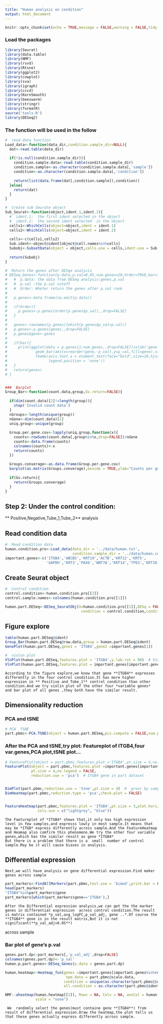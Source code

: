 ```yaml
---
title: "Human analysis on condition"
output: html_document
---
```


```r
knitr::opts_chunk$set(echo = TRUE,message = FALSE,warning = FALSE,tidy = TRUE,fig.width=12, fig.height=10,highlight = TRUE)
```

### Load the packages
```r
library(Seurat)
library(data.table)
library(NMF)
library(rsvd)
library(Rtsne)
library(ggplot2)
library(cowplot)
library(sva)
library(igraph)
library(cccd)
library(KernSmooth)
library(beeswarm)
library(stringr)
library(formatR)
source('tools.R')
library(DESeq2)
```

###  The function will be used in the follow
```r
#  read data function
Load_data<-function(data_dir,condition.sample_dir=NULL){
  dat<-read.table(data_dir)
  
  if(!is.null(condition.sample_dir)){
    condition.sample.data<-read.table(condition.sample_dir)
    condition.sample<-as.character(condition.sample.data[,'sample'])
    condition<-as.character(condition.sample.data[,'condition'])
    
    return(list(data.frame(dat[,condition.sample]),condition))
  }else{
    return(dat)
  }
}

#  Create sub Seurate object
Sub_Seurat<-function(object,ident.1,ident.2){
  #  ident.1:  the first ident selected in the object
  #  ident.2:  the second ident selected  in the object
  cells1<-WhichCells(object=object,ident = ident.1)
  cells2<-WhichCells(object=object,ident = ident.2)
  
  cells<-c(cells1,cells2)
  Sub.ident<-object@ident[object@cell.names%in%cells]
  Subobj<-SubsetData(object = object,cells.use = cells,ident.use = Sub.ident)
  
  return(Subobj)
}

#  Return the genes after DESqe analysis
# DESeq_Genes<-function(p.data,p.val=0.05,num.genes=20,Order=TRUE,bar=TRUE){
#   #  p.data: the data from DESeq analysis:genes,p.val
#   #  p.val :the p.val cutoff
#   #  Order: Wheter return the genes after p.val rank
#   
#   p.genes<-data.frame(na.omit(p.data))
#   
#   if(Order){
#     p.genes<-p.genes[order(p.genes$p_val),,drop=FALSE]
#   }
#   
#   genes<-rownames(p.genes)[which(p.genes$p_val<p.val)]
#   p.genes<-p.genes[genes,,drop=FALSE]
#   p.genes$gene<-genes
#   
#   if(bar){
#     print(ggplot(data = p.genes[1:num.genes,,drop=FALSE])+xlab('gene')+
#             geom_bar(aes(x=reorder(gene,-p_val),y=p_val,fill=gene),stat = 'identity')+
#             theme(axis.text.x = element_text(face="bold",size=10,hjust = 1,angle = 90),
#                   legend.position = 'none'))
#   }
#   return(genes)
# }


###  Barplot
Group_Bar<-function(count.data,group,Gv.return=FALSE){
  
  if(dim(count.data)[2]!=length(group)){
    stop('Invalid count data')
  }
  nGroups<-length(unique(group))
  nGene<-dim(count.data)[1]
  uniq.group<-unique(group)
  
  Group.per.gene.cov<-lapply(uniq.group,function(x){
    counts<-rowSums(count.data[,group%in%x,drop=FALSE])/nGene
    counts<-data.frame(counts)
    colnames(counts)<-x
    return(counts)
  })
  
  Groups.converage<-as.data.frame(Group.per.gene.cov)
  barplot(as.matrix(Groups.converage),beside = TRUE,ylab="Counts per gene")
  
  if(Gv.return){
    return(Groups.converage)
  }
}
```



##   Step 2: Under the control  condition: 
** Positive,Negative,Tube_1,Tube_2**  analysis

##  Read condition data
```r
#  Read condition data
human.condition.pro<-Load_data(data_dir = '../data/human.txt',
                               condition.sample_dir = '../data/human.condition.sample.txt')
important.genes<-c('ITGB4','ABCB5','KRT19','ACTB','KRT12','KRT5',
                   'GAPDH','KRT3','PAX6','WNT7A','KRT14','TP63','KRT10')
```

##   Create Seurat object
```r
#  Control condition
control.condition<-human.condition.pro[[2]]
control.sample.names<-colnames(human.condition.pro[[1]])

human.part.DESeq<-DESeq_SeuratObj(X=human.condition.pro[[1]],DESq = FALSE,min.genes = 2,
                                   condition = control.condition,condition.name = control.sample.names)
```


##   Figure explore
```r

table(human.part.DESeq@ident)
Group_Bar(human.part.DESeq@raw.data,group = human.part.DESeq@ident)
GenePlot(human.part.DESeq,gene1 = 'ITGB4',gene2 =important.genes[1])

#  violon plot
VlnPlot(human.part.DESeq,features.plot = 'ITGB4',y.lab.rot = 90)  # Violinn plot of gene ITGB in all sample
VlnPlot(human.part.DESeq,features.plot = important.genes[important.genes%in%rownames(human.part.DESeq@raw.data)],y.lab.rot = 90)  # Violinn plot of gene ITGB in all sample

```
    According to the figure explore,we know that gene **ITGB4** expresses differently in the four control condition.It has more higher expression in ** Positive and Tube_1** control condition than other condition.And we try violin plot of the other four *variable genes* and bar plot of all genes ,they both have the similar result.
    

##  Dimensionality reduction
###  **PCA** and **tSNE**

```r
# PCA  TSNE
part.pbmc<-PCA.TSNE(object = human.part.DESeq,pcs.compute = FALSE,num.pcs = 7)
```

### After the PCA and tSNE,try plot: Featureplot of **ITGB4**,four var.genes,PCA plot,tSNE plot...
```r
# FeaturePlot(object = part.pbmc,features.plot ='ITGB4',pt.size = 4,no.legend = FALSE)  # ITGB4 gene in part dataset
FeaturePlot(object = part.pbmc,features.plot =important.genes[important.genes%in%rownames(part.DESeq@raw.data)],
            pt.size = 4,no.legend = FALSE,
            reduction.use = 'pca')  # ITGB4 gene in part dataset


DimPlot(part.pbmc,reduction.use = 'tsne',pt.size = 4)  #  grour by sample
DimHeatmap(part.pbmc,reduction.type = 'pca',check.plot = FALSE)


FeatureHeatmap(part.pbmc,features.plot = 'ITGB4',pt.size = 3,plot.horiz = TRUE,
               cols.use = c("lightgrey", "blue"))
```
    The Faetureplot of *ITGB4* shows that,it only has high expression level in few samples,and expresss lowly in most sample.It means that may be *ITGB* express differently across sample.And the FeatureHeatmap and Heamap also comfirm this phenomeno.We try the other four variable genes,which has the similar result as gene *ITGB4*
    But there is a problem that there is a  small  number of control sample.May be it will cause biases in analysis.
    

##  Differential expression
    Next,we will have analysis on gene differential expression.Find maker genes across sample
```r
part_markers<-FindAllMarkers(part.pbmc,test.use = 'bimod',print.bar = FALSE)
head(part_markers)
"ITGB4"%in%part_markers$gene
part_markers[which(part_markers$gene=='ITGB4'),]
```
    After the Differential expression analysis,we can get the the marker genes in differential expression  across control condition.The result is matrix contained *p_val,avg_logFC,p_val_adj, gene ..*.Of course the **ITGB4** gene is in the result matrix,But it is not significant(**p_val_adj>0.05**)
across sample


### Bar plot of gene's p.val
```r
genes.part.dp<-part_markers[,'p_val_adj',drop=FALSE]
colnames(genes.part.dp)<-'p_val'
human.p.part.genes<-DESeq_Genes(p.data = genes.part.dp)

human.heatmap<-Heatmap_fun(genes =important.genes[important.genes%in%rownames(part.DESeq@raw.data)],
                            tpm.data = part.pbmc@scale.data,
                           condition = unique(as.character(part.pbmc@ident)),
                           all.condition = as.character(part.pbmc@ident))

NMF::aheatmap(human.heatmap[[2]], Rowv = NA, Colv = NA, annCol = human.heatmap[[1]], 
              scale = "none")
```

     We  randomly select the genes(must containe gene **ITGB4**) from result of Differential expression.Draw the heatmap,the plot tells us that these genes actually express differently across sample.
